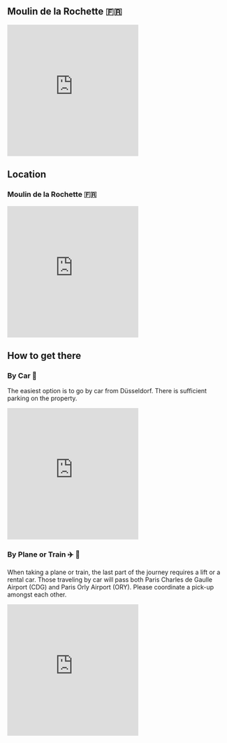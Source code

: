 ::: {.content-visible when-profile="deutsch"}

## Moulin de la Rochette 🇫🇷

::: {.content-block}
```{=html}
<iframe
  width="300"
  height="300"
  frameborder="0" style="border:0"
  referrerpolicy="no-referrer-when-downgrade"
  src="https://www.google.com/maps/embed/v1/place?q=Aulnay-la-Rivière,+France&key=AIzaSyBFw0Qbyq9zTFTd-tUY6dZWTgaQzuU17R8"
  allowfullscreen>
</iframe>
```
:::

:::

::: {.content-visible when-profile="english"}

## Location

### Moulin de la Rochette 🇫🇷

::: {.content-block}
```{=html}
<iframe
  width="300"
  height="300"
  frameborder="0" style="border:0"
  referrerpolicy="no-referrer-when-downgrade"
  src="https://www.google.com/maps/embed/v1/place?q=Aulnay-la-Rivière,+France&key=AIzaSyBFw0Qbyq9zTFTd-tUY6dZWTgaQzuU17R8"
  allowfullscreen>
</iframe>
```
:::

## How to get there

### By Car 🚗
The easiest option is to go by car from Düsseldorf. There is sufficient parking on the property.

::: {.content-block}
```{=html}
<iframe
  width="300"
  height="300"
  frameborder="0" style="border:0"
  referrerpolicy="no-referrer-when-downgrade"
  src="https://www.google.com/maps/embed/v1/directions?origin=Frida,+Bilker+Allee,+Düsseldorf-District+3,+Germany&destination=Aulnay-la-Rivière,+France&key=AIzaSyBFw0Qbyq9zTFTd-tUY6dZWTgaQzuU17R8"
  allowfullscreen>
</iframe>
```
:::

### By Plane or Train ✈️ 🚄

When taking a plane or train, the last part of the journey requires a lift or a rental car. Those traveling by car will pass both Paris Charles de Gaulle Airport (CDG) and Paris Orly Airport (ORY). Please coordinate a pick-up amongst each other.

::: {.content-block}
```{=html}
<iframe
  width="300"
  height="300"
  frameborder="0" style="border:0"
  referrerpolicy="no-referrer-when-downgrade"
  src="https://www.google.com/maps/embed/v1/search?q=airport+near+Paris,+France&key=AIzaSyBFw0Qbyq9zTFTd-tUY6dZWTgaQzuU17R8"
  allowfullscreen>
</iframe>
```
:::

:::
